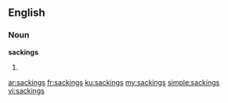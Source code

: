 ==English==

===Noun===
'''sackings'''

# {{plural of|sacking}}

[[ar:sackings]]
[[fr:sackings]]
[[ku:sackings]]
[[my:sackings]]
[[simple:sackings]]
[[vi:sackings]]